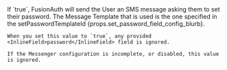 
  <APIField name="sendSetPasswordPhone" type="Boolean" optional defaults="false" since="1.99.9">
    If `true`, FusionAuth will send the User an SMS message asking them to set their password. The Message Template that is used is the one specified in the <InlineField>setPasswordTemplateId</InlineField> {props.set_password_field_config_blurb}.

    When you set this value to `true`, any provided <InlineField>password</InlineField> field is ignored.

    If the Messenger configuration is incomplete, or disabled, this value is ignored.
  </APIField>
